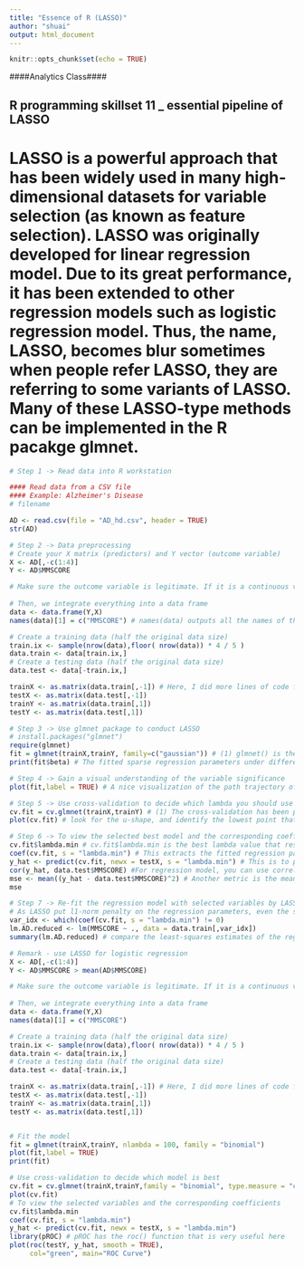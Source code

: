 ---
title: "Essence of R (LASSO)"
author: "shuai"
output: html_document
---

```{r setup, include=FALSE}
knitr::opts_chunk$set(echo = TRUE)
```


####Analytics Class####

## R programming skillset 11 _ essential pipeline of LASSO
# LASSO is a powerful approach that has been widely used in many high-dimensional datasets for variable selection (as known as feature selection). LASSO was originally developed for linear regression model. Due to its great performance, it has been extended to other regression models such as logistic regression model. Thus, the name, LASSO, becomes blur sometimes when people refer LASSO, they are referring to some variants of LASSO. Many of these LASSO-type methods can be implemented in the R pacakge glmnet. 

```{r}
# Step 1 -> Read data into R workstation

#### Read data from a CSV file 
#### Example: Alzheimer's Disease
# filename

AD <- read.csv(file = "AD_hd.csv", header = TRUE)
str(AD)
```

```{r}
# Step 2 -> Data preprocessing
# Create your X matrix (predictors) and Y vector (outcome variable)
X <- AD[,-c(1:4)]
Y <- AD$MMSCORE

# Make sure the outcome variable is legitimate. If it is a continuous variable (regression problem), it should be defined as a "num" variable in R. If it is a binary or a more genernal categorical variable (classification problem), it should be defined as a "factor" variable in R. 
 
# Then, we integrate everything into a data frame
data <- data.frame(Y,X)
names(data)[1] = c("MMSCORE") # names(data) outputs all the names of the variables. Make sure in the data, the variable names are what you think they are. Here, when we put data <- data.frame(Y,X) in the line above, it seems that all the other variables' names are kept except the MMSCORE. Thus, I re-name the variable with its name. 

# Create a training data (half the original data size)
train.ix <- sample(nrow(data),floor( nrow(data)) * 4 / 5 )
data.train <- data[train.ix,]
# Create a testing data (half the original data size)
data.test <- data[-train.ix,]

trainX <- as.matrix(data.train[,-1]) # Here, I did more lines of code for data preprocessing. This is because of the data format requirement by the package "glmnet"
testX <- as.matrix(data.test[,-1])
trainY <- as.matrix(data.train[,1])
testY <- as.matrix(data.test[,1])


```


```{r}
# Step 3 -> Use glmnet package to conduct LASSO
# install.packages("glmnet")
require(glmnet)
fit = glmnet(trainX,trainY, family=c("gaussian")) # (1) glmnet() is the main function in the pacakge "glmnet". (2) family = "" is the most important argument that tells glmnet what LASSO-type regression you want to use. By default, it is family=c("gaussian"), which corresponds to linear regression which assumes gaussian error in its error term. There are other choices, such as family=c("binomial") which corresponds to logistic regression model. (3) nlambda specifies how many values of lambda you'd like to run. By default it is 100. 
print(fit$beta) # The fitted sparse regression parameters under different lambda values are stored in fit$beta. 
```


```{r}
# Step 4 -> Gain a visual understanding of the variable significance 
plot(fit,label = TRUE) # A nice visualization of the path trajectory of the fitted sparse regression parameters. In other words, it is to display the information stored in fit$beta. Each curve shows how the regression coefficient of a variable changes according to the value of lambda. The figure should be read from right to left - lambda from small to large. Thus, you can see which variables stay in the last to become zero (means that they are probably significant as you need to impose a large lambda to make them zero). The variables which quickly become zero are probably weak or insignificant variables. 
```


```{r}
# Step 5 -> Use cross-validation to decide which lambda you should use 
cv.fit = cv.glmnet(trainX,trainY) # (1) The cross-validation has been packaged in glmnet to make its use easier, i.e., since everyone will use it many times, package it, and put the multiple lines of r codes in the backend, only present one line of r code when using it, is a neat approach. (2) Check out the cv.glmnet function - what is the default value of K in cross-validation here?
plot(cv.fit) # look for the u-shape, and identify the lowest point that corresponds to the best model
```



```{r}
# Step 6 -> To view the selected best model and the corresponding coefficients
cv.fit$lambda.min # cv.fit$lambda.min is the best lambda value that results in the best model with smallest mean-squared error
coef(cv.fit, s = "lambda.min") # This extracts the fitted regression parameters of the linear regression model using this lambda value. See how sparse it is. 
y_hat <- predict(cv.fit, newx = testX, s = "lambda.min") # This is to predict using the best model selected by LASSO
cor(y_hat, data.test$MMSCORE) #For regression model, you can use correlation to measure how close your predictions with the true outcome values of the data points 
mse <- mean((y_hat - data.test$MMSCORE)^2) # Another metric is the mean squared error (mse)
mse
```



```{r}
# Step 7 -> Re-fit the regression model with selected variables by LASSO
# As LASSO put l1-norm penalty on the regression parameters, even the significant variables are selected, their regression parameters are biased towards smaller values. Thus, there is a suggestion to re-fit the regression model with selected variables by LASSO. Then you will get unbiased estimates of the regression parameters and R-squareds, p-values. 
var_idx <- which(coef(cv.fit, s = "lambda.min") != 0)
lm.AD.reduced <- lm(MMSCORE ~ ., data = data.train[,var_idx])
summary(lm.AD.reduced) # compare the least-squares estimates of the regression parameters with the regression parameters from LASSO

```



```{r}
# Remark - use LASSO for logistic regression
X <- AD[,-c(1:4)]
Y <- AD$MMSCORE > mean(AD$MMSCORE)

# Make sure the outcome variable is legitimate. If it is a continuous variable (regression problem), it should be defined as a "num" variable in R. If it is a binary or a more genernal categorical variable (classification problem), it should be defined as a "factor" variable in R. 
 
# Then, we integrate everything into a data frame
data <- data.frame(Y,X)
names(data)[1] = c("MMSCORE") 

# Create a training data (half the original data size)
train.ix <- sample(nrow(data),floor( nrow(data)) * 4 / 5 )
data.train <- data[train.ix,]
# Create a testing data (half the original data size)
data.test <- data[-train.ix,]

trainX <- as.matrix(data.train[,-1]) # Here, I did more lines of code for data preprocessing. This is because of the data format requirement by the package "glmnet"
testX <- as.matrix(data.test[,-1])
trainY <- as.matrix(data.train[,1])
testY <- as.matrix(data.test[,1])


# Fit the model
fit = glmnet(trainX,trainY, nlambda = 100, family = "binomial")
plot(fit,label = TRUE)
print(fit)

# Use cross-validation to decide which model is best
cv.fit = cv.glmnet(trainX,trainY,family = "binomial", type.measure = "class")
plot(cv.fit)
# To view the selected variables and the corresponding coefficients
cv.fit$lambda.min
coef(cv.fit, s = "lambda.min")
y_hat <- predict(cv.fit, newx = testX, s = "lambda.min")
library(pROC) # pROC has the roc() function that is very useful here
plot(roc(testY, y_hat, smooth = TRUE),
     col="green", main="ROC Curve")
```


